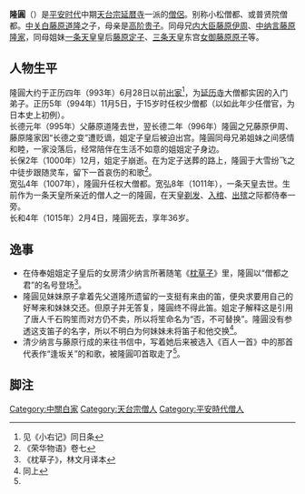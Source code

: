 '''隆圓'''（{{bd|980年|3月22日（天元三年三月初四<ref>《平安时代人物事典》</ref>）|1015年|2月25日（長和四年二月初四<ref>《日本纪略》</ref>）}}）是[[平安时代|平安时代]]中期[[天台宗|天台宗]][[延暦寺|延暦寺]]一派的[[僧侶|僧侶]]。别称小松僧都、或普贤院僧都。[[中关白家|中关白]][[藤原道隆|藤原道隆]]之子，母亲是[[高阶贵子|高阶贵子]]。同母兄[[内大臣|内大臣]][[藤原伊周|藤原伊周]]、[[中纳言|中纳言]][[藤原隆家|藤原隆家]]，同母姐妹[[一条天皇|一条天皇]]皇后[[藤原定子|藤原定子]]、[[三条天皇|三条天皇]]东宫[[女御|女御]][[藤原原子|藤原原子]]等。

==人物生平==
隆圓大约于正历四年（993年）6月28日以前[[出家|出家]]<ref>见《小右记》同日条</ref>，为[[延历寺|延历寺]]大僧都实因的入门弟子。正历5年（994年）11月5日，于15岁时任权少僧都（以如此年少任僧官，为日本史上初例）。<br />

长德元年（995年）父藤原道隆去世，翌长德二年（996年）隆圓之兄藤原伊周、藤原隆家因“长德之变”遭贬谪，姐定子皇后被迫出宫。隆圓同母兄弟姐妹之间感情和睦，一家没落后，经常陪伴在生活不如意的姐姐定子身边。<br />

长保2年（1000年）12月，姐定子崩逝。在为定子送葬的路上，隆圓于大雪纷飞之中徒步跟随灵车，留下一首哀伤的和歌<ref>《荣华物语》卷七</ref>。<br />

宽弘4年（1007年），隆圓升任权大僧都。宽弘8年（1011年），一条天皇去世。生前作为一条天皇所亲近的僧人之一的隆圓，在天皇[[剃发|剃发]]、[[入棺|入棺]]、[[出殡|出殡]]之际都侍奉一旁。<br />

长和4年（1015年）2月4日，隆圓死去，享年36岁。
==逸事==
* 在侍奉姐姐定子皇后的女房清少纳言所著随笔《[[枕草子|枕草子]]》里，隆圓以“僧都之君”的名号登场<ref>《枕草子》，林文月译本</ref>。
* 隆圓见妹妹原子拿着先父道隆所遗留的一支挺有来由的笛，便央求要用自己的好琴来和妹妹交还。但原子并无答复，隆圓终不得此笛。姐定子解释这是引用了唐人千石购笙而对方仍不卖，所以将笙命名为“否，不可替换”。隆圓没有参透这支笛子的名字，所以不明白为何妹妹未将笛子和他交换<ref name="#1">同上</ref>。
* 清少纳言与藤原行成的来往书信中，写着她后来被选入《百人一首》中的那首代表作“逢坂关”的和歌，被隆圓叩首取走了<ref name="#1"/>。
==脚注==
<references />

[[Category:中關白家|Category:中關白家]]
[[Category:天台宗僧人|Category:天台宗僧人]]
[[Category:平安時代僧人|Category:平安時代僧人]]